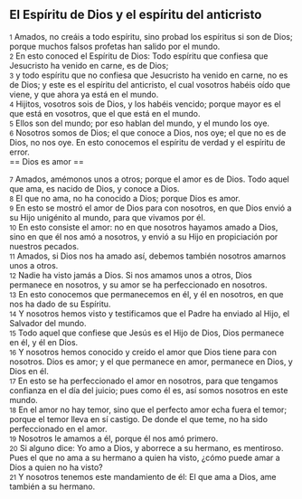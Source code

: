 == El Espíritu de Dios y el espíritu del anticristo ==

{{anchor|1}} <small>1</small> Amados, no creáis a todo espíritu, sino probad los espíritus si son de Dios; porque muchos falsos profetas han salido por el mundo.<br>
{{anchor|2}} <small>2</small> En esto conoced el Espíritu de Dios: Todo espíritu que confiesa que Jesucristo ha venido en carne, es de Dios;<br>
{{anchor|3}} <small>3</small> y todo espíritu que no confiesa que Jesucristo ha venido en carne, no es de Dios; y este es el espíritu del anticristo, el cual vosotros habéis oído que viene, y que ahora ya está en el mundo.<br>
{{anchor|4}} <small>4</small> Hijitos, vosotros sois de Dios, y los habéis vencido; porque mayor es el que está en vosotros, que el que está en el mundo.<br>
{{anchor|5}} <small>5</small> Ellos son del mundo; por eso hablan del mundo, y el mundo los oye.<br>
{{anchor|6}} <small>6</small> Nosotros somos de Dios; el que conoce a Dios, nos oye; el que no es de Dios, no nos oye. En esto conocemos el espíritu de verdad y el espíritu de error.<br>
== Dios es amor ==

{{anchor|7}} <small>7</small> Amados, amémonos unos a otros; porque el amor es de Dios. Todo aquel que ama, es nacido de Dios, y conoce a Dios.<br>
{{anchor|8}} <small>8</small> El que no ama, no ha conocido a Dios; porque Dios es amor.<br>
{{anchor|9}} <small>9</small> En esto se mostró el amor de Dios para con nosotros, en que Dios envió a su Hijo unigénito al mundo, para que vivamos por él.<br>
{{anchor|10}} <small>10</small> En esto consiste el amor: no en que nosotros hayamos amado a Dios, sino en que él nos amó a nosotros, y envió a su Hijo en propiciación por nuestros pecados.<br>
{{anchor|11}} <small>11</small> Amados, si Dios nos ha amado así, debemos también nosotros amarnos unos a otros.<br>
{{anchor|12}} <small>12</small> Nadie ha visto jamás a Dios. Si nos amamos unos a otros, Dios permanece en nosotros, y su amor se ha perfeccionado en nosotros.<br>
{{anchor|13}} <small>13</small> En esto conocemos que permanecemos en él, y él en nosotros, en que nos ha dado de su Espíritu.<br>
{{anchor|14}} <small>14</small> Y nosotros hemos visto y testificamos que el Padre ha enviado al Hijo, el Salvador del mundo.<br>
{{anchor|15}} <small>15</small> Todo aquel que confiese que Jesús es el Hijo de Dios, Dios permanece en él, y él en Dios.<br>
{{anchor|16}} <small>16</small> Y nosotros hemos conocido y creído el amor que Dios tiene para con nosotros. Dios es amor; y el que permanece en amor, permanece en Dios, y Dios en él.<br>
{{anchor|17}} <small>17</small> En esto se ha perfeccionado el amor en nosotros, para que tengamos confianza en el día del juicio; pues como él es, así somos nosotros en este mundo.<br>
{{anchor|18}} <small>18</small> En el amor no hay temor, sino que el perfecto amor echa fuera el temor; porque el temor lleva en sí castigo. De donde el que teme, no ha sido perfeccionado en el amor.<br>
{{anchor|19}} <small>19</small> Nosotros le amamos a él, porque él nos amó primero.<br>
{{anchor|20}} <small>20</small> Si alguno dice: Yo amo a Dios, y aborrece a su hermano, es mentiroso. Pues el que no ama a su hermano a quien ha visto, ¿cómo puede amar a Dios a quien no ha visto?<br>
{{anchor|21}} <small>21</small> Y nosotros tenemos este mandamiento de él: El que ama a Dios, ame también a su hermano.<br>
